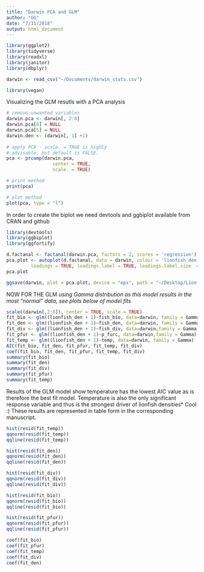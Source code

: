 ```yaml
---
title: "Darwin PCA and GLM"
author: "GG"
date: "7/11/2018"
output: html_document
---
```

```r
library(ggplot2)
library(tidyverse)
library(readxl)
library(janitor)
library(dbplyr)
```

```r
darwin <- read_csv("~/Documents/darwin_stats.csv")
```

```r
library(vegan)
```


Visualizing the GLM resutls with a PCA analysis
```r
# remove unwanted variables 
darwin.pca <- darwin[, 2:8]
darwin.pca[6] = NULL
darwin.pca[5] = NULL
darwin.den <- (darwin[, 1] +1)
 
# apply PCA - scale. = TRUE is highly 
# advisable, but default is FALSE. 
pca <- prcomp(darwin.pca,
                 center = TRUE,
                 scale. = TRUE) 
```

```r
# print method
print(pca)
```
```r
# plot method
plot(pca, type = "l")
```

In order to create the biplot we need devtools and ggbiplot available from CRAN and github

```r
library(devtools)
library(ggbiplot)
library(ggfortify)
```


```r
d.factanal <- factanal(darwin.pca, factors = 2, scores = 'regression')
pca.plot <- autoplot(d.factanal, data = darwin, colour = 'lionfish_den', size = 4,
         loadings = TRUE, loadings.label = TRUE, loadings.label.size  = 5) + theme_classic()
pca.plot
```


```r
ggsave(darwin, plot = pca.plot, device = "eps", path = "~/Desktop/Lionfish")
```

NOW FOR THE GLM
*using Gamma distribution as this model results in the most "normal" data, see plots below of model fits*  
```r
scale((darwin[,2:8]), center = TRUE, scale = TRUE)
fit_bio <- glm((lionfish_den + 1)~fish_bio, data=darwin, family = Gamma)
fit_den <- glm((lionfish_den + 1)~fish_den, data=darwin, family = Gamma)
fit_div <- glm((lionfish_den + 1)~fish_div, data=darwin,family = Gamma, start = c(0.5, 0.5))
fit_pfur <- glm((lionfish_den + 1)~p_furc, data=darwin,family = Gamma)
fit_temp <- glm((lionfish_den + 1)~temp, data=darwin, family = Gamma)
AIC(fit_bio, fit_den, fit_pfur, fit_temp, fit_div)
coef(fit_bio, fit_den, fit_pfur, fit_temp, fit_div)
summary(fit_bio)
summary(fit_den)
summary(fit_div)
summary(fit_pfur)
summary(fit_temp)
```
Results of the GLM model show temperature has the lowest AIC value as is therefore the best fit model. Temperature is also the only significant response variable and thus is the strongest driver of lionfish densities* Cool :) These results are represented in table form in the corresponding manuscript. 
```r
hist(resid(fit_temp))
qqnorm(resid(fit_temp))
qqline(resid(fit_temp))
```

```r
hist(resid(fit_den))
qqnorm(resid(fit_den))
qqline(resid(fit_den))
```

```r
hist(resid(fit_div))
qqnorm(resid(fit_div))
qqline(resid(fit_div))
```


```r
hist(resid(fit_bio))
qqnorm(resid(fit_bio))
qqline(resid(fit_bio))
```


```r
hist(resid(fit_pfur))
qqnorm(resid(fit_pfur))
qqline(resid(fit_pfur))
```

```r
coef(fit_bio)
coef(fit_pfur) 
coef(fit_temp) 
coef(fit_div)
coef(fit_den)
```








